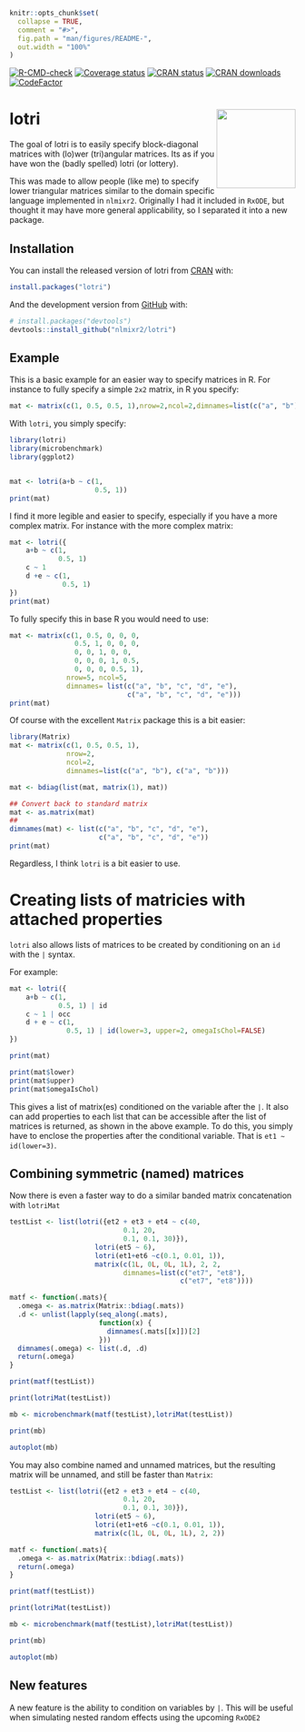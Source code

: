 <!--
---
output:
  md_document:
    variant: markdown_github
    toc: true
    toc_depth: 3
---
-->

<!-- README.md is generated from README.Rmd. Please edit that file -->

```r
knitr::opts_chunk$set(
  collapse = TRUE,
  comment = "#>",
  fig.path = "man/figures/README-",
  out.width = "100%"
)
```

<!-- badges: start -->
[![R-CMD-check](https://github.com/nlmixr2/lotri/workflows/R-CMD-check/badge.svg)](https://github.com/nlmixr2/lotri/actions)
[![Coverage status](https://codecov.io/gh/nlmixr2/lotri/branch/master/graph/badge.svg)](https://codecov.io/github/nlmixr2/lotri?branch=master) 
[![CRAN status](https://www.r-pkg.org/badges/version/lotri)](https://cran.r-project.org/package=lotri)
[![CRAN downloads](https://cranlogs.r-pkg.org/badges/lotri)](https://cran.r-project.org/package=lotri)
[![CodeFactor](https://www.codefactor.io/repository/github/nlmixr2/lotri/badge/master)](https://www.codefactor.io/repository/github/nlmixr2/lotri/overview/master)
<!-- badges: end -->

# lotri <img src='man/figures/logo.png' align="right" height="139" />

The goal of lotri is to easily specify block-diagonal matrices with
(lo)wer (tri)angular matrices.  Its as if you have won the (badly
spelled) lotri (or lottery).

This was made to allow people (like me) to specify lower triangular
matrices similar to the domain specific language implemented in
`nlmixr2`.  Originally I had it included in `RxODE`, but thought it may
have more general applicability, so I separated it into a new
package. 

## Installation

You can install the released version of lotri from
[CRAN](https://CRAN.R-project.org) with:

``` r
install.packages("lotri")
```

And the development version from [GitHub](https://github.com/) with:

``` r
# install.packages("devtools")
devtools::install_github("nlmixr2/lotri")
```
## Example

This is a basic example for an easier way to specify matrices in R.
For instance to fully specify a simple `2x2` matrix, in R you specify:

```r
mat <- matrix(c(1, 0.5, 0.5, 1),nrow=2,ncol=2,dimnames=list(c("a", "b"), c("a", "b")))
```

With `lotri`, you simply specify:

```r
library(lotri)
library(microbenchmark)
library(ggplot2)


mat <- lotri(a+b ~ c(1,
                     0.5, 1))
print(mat)
```

I find it more legible and easier to specify, especially if you have a
more complex matrix.  For instance with the more complex matrix:

```r
mat <- lotri({
    a+b ~ c(1,
            0.5, 1)
    c ~ 1
    d +e ~ c(1,
             0.5, 1)
})
print(mat)
```

To fully specify this in base R you would need to use:

```r
mat <- matrix(c(1, 0.5, 0, 0, 0,
                0.5, 1, 0, 0, 0,
                0, 0, 1, 0, 0,
                0, 0, 0, 1, 0.5,
                0, 0, 0, 0.5, 1),
              nrow=5, ncol=5,
              dimnames= list(c("a", "b", "c", "d", "e"),
                             c("a", "b", "c", "d", "e")))
print(mat)
```

Of course with the excellent `Matrix` package this is a bit easier:

```r
library(Matrix)
mat <- matrix(c(1, 0.5, 0.5, 1),
              nrow=2,
              ncol=2,
              dimnames=list(c("a", "b"), c("a", "b")))

mat <- bdiag(list(mat, matrix(1), mat))

## Convert back to standard matrix
mat <- as.matrix(mat)
##
dimnames(mat) <- list(c("a", "b", "c", "d", "e"),
                      c("a", "b", "c", "d", "e"))
print(mat)
```

Regardless, I think `lotri` is a bit easier to use.

# Creating lists of matricies with attached properties

`lotri` also allows lists of matrices to be created by conditioning on
an `id` with the `|` syntax.

For example:


```r
mat <- lotri({
    a+b ~ c(1,
            0.5, 1) | id
    c ~ 1 | occ
    d + e ~ c(1,
              0.5, 1) | id(lower=3, upper=2, omegaIsChol=FALSE)
})

print(mat)

print(mat$lower)
print(mat$upper)
print(mat$omegaIsChol)
```

This gives a list of matrix(es) conditioned on the variable after the
`|`.  It also can add properties to each list that can be accessible
after the list of matrices is returned, as shown in the above example.
To do this, you simply have to enclose the properties after the
conditional variable.  That is `et1 ~ id(lower=3)`.


## Combining symmetric (named) matrices

Now there is even a faster way to do a similar banded matrix
concatenation with `lotriMat`

```r
testList <- list(lotri({et2 + et3 + et4 ~ c(40,
                            0.1, 20,
                            0.1, 0.1, 30)}),
                     lotri(et5 ~ 6),
                     lotri(et1+et6 ~c(0.1, 0.01, 1)),
                     matrix(c(1L, 0L, 0L, 1L), 2, 2,
                            dimnames=list(c("et7", "et8"),
                                          c("et7", "et8"))))

matf <- function(.mats){
  .omega <- as.matrix(Matrix::bdiag(.mats))
  .d <- unlist(lapply(seq_along(.mats),
                      function(x) {
                        dimnames(.mats[[x]])[2]
                      }))
  dimnames(.omega) <- list(.d, .d)
  return(.omega)
}

print(matf(testList))

print(lotriMat(testList))

mb <- microbenchmark(matf(testList),lotriMat(testList))

print(mb)

autoplot(mb)
```

You may also combine named and unnamed matrices, but the resulting
matrix will be unnamed, and still be faster than `Matrix`:

```r
testList <- list(lotri({et2 + et3 + et4 ~ c(40,
                            0.1, 20,
                            0.1, 0.1, 30)}),
                     lotri(et5 ~ 6),
                     lotri(et1+et6 ~c(0.1, 0.01, 1)),
                     matrix(c(1L, 0L, 0L, 1L), 2, 2))

matf <- function(.mats){
  .omega <- as.matrix(Matrix::bdiag(.mats))
  return(.omega)
}

print(matf(testList))

print(lotriMat(testList))

mb <- microbenchmark(matf(testList),lotriMat(testList))

print(mb)

autoplot(mb)
```

## New features

A new feature is the ability to condition on variables by `|`.  This
will be useful when simulating nested random effects using the
upcoming `RxODE2`

